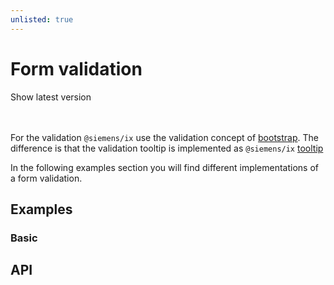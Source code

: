 ```yaml
---
unlisted: true
---
```




# Form validation

<div className="flex gap-2">
  <DeprecatedTag message="2.6.0" />
  <RedirectTag url={'/docs/components/forms-validation'}>
    Show latest version
  </RedirectTag>
</div>

<br />
<br />

For the validation `@siemens/ix` use the validation concept of [bootstrap](https://getbootstrap.com/docs/5.2/forms/validation/).
The difference is that the validation tooltip is implemented as `@siemens/ix` [tooltip](#properties-tooltip)

In the following examples section you will find different implementations of a form validation.

## Examples

### Basic

<Playground height="22rem" />

## API

<Api />
